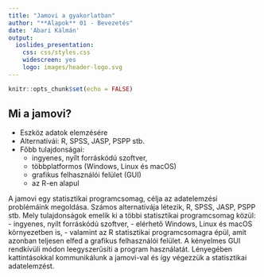 ```yaml
---
title: "Jamovi a gyakorlatban"
author: "**Alapok** 01 - Bevezetés"
date: 'Abari Kálmán'
output: 
  ioslides_presentation: 
    css: css/styles.css
    widescreen: yes
    logo: images/header-logo.svg
---
```


```r
knitr::opts_chunk$set(echo = FALSE)
```

## Mi a jamovi?

-   Eszköz adatok elemzésére
-   Alternatívái: R, SPSS, JASP, PSPP stb.
-   Főbb tulajdonságai:
    - ingyenes, nyílt forráskódú szoftver, 
    - többplatformos (Windows, Linux és macOS)
    - grafikus felhasználói felület (GUI)
    - az R-en alapul

<div class="notes">
A jamovi egy statisztikai programcsomag, célja az adatelemzési problémáink megoldása.
Számos alternatívája létezik, R, SPSS, JASP, PSPP stb.
Mely tulajdonságok emelik ki a többi statisztikai programcsomag közül:
- ingyenes, nyílt forráskódú szoftver, 
- elérhető Windows, Linux és macOS környezetben is, 
- valamint az R statisztikai programcsomagra épül, amit azonban teljesen elfed a grafikus felhasználói felület. A kényelmes GUI rendkívüli módon leegyszerűsíti a program használatát. Lényegében kattintásokkal kommunikálunk a jamovi-val és így végezzük a statisztikai adatelemzést.
</div>

